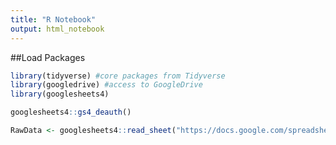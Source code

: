```yaml
---
title: "R Notebook"
output: html_notebook
---
```


##Load Packages
```r

library(tidyverse) #core packages from Tidyverse
library(googledrive) #access to GoogleDrive
library(googlesheets4)
```

```r

googlesheets4::gs4_deauth()

RawData <- googlesheets4::read_sheet("https://docs.google.com/spreadsheets/d/1hNakCyqPsTNRFpf1lGjoBQ-papyZ6xHKT6mcvh3LMb8/edit?pli=1&gid=1422712698#gid=1422712698", "RawData")
```

